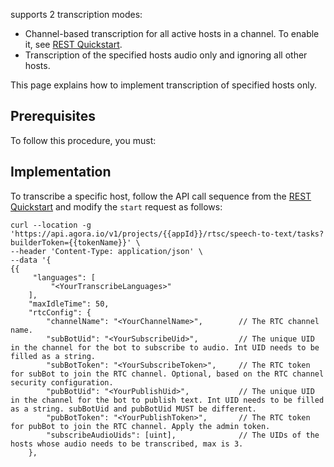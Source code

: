 

<Vpd k="NAME"/> supports 2 transcription modes:

- Channel-based transcription for all active hosts in a channel. To enable it, see [REST Quickstart](../get-started/quickstart).
- Transcription of the specified hosts audio only and ignoring all other hosts.

This page explains how to implement transcription of specified hosts only.

## Prerequisites

To follow this procedure, you must:

<Prerequisites />

## Implementation

To transcribe a specific host, follow the API call sequence from the [REST Quickstart](../get-started/quickstart) and modify the `start` request as follows:

```shell
curl --location -g 'https://api.agora.io/v1/projects/{{appId}}/rtsc/speech-to-text/tasks?builderToken={{tokenName}}' \
--header 'Content-Type: application/json' \
--data '{
{{
     "languages": [
         "<YourTranscribeLanguages>"
    ],
    "maxIdleTime": 50,
    "rtcConfig": {
        "channelName": "<YourChannelName>",        // The RTC channel name.
        "subBotUid": "<YourSubscribeUid>",         // The unique UID in the channel for the bot to subscribe to audio. Int UID needs to be filled as a string.
        "subBotToken": "<YourSubscribeToken>",     // The RTC token for subBot to join the RTC channel. Optional, based on the RTC channel security configuration.
        "pubBotUid": "<YourPublishUid>",           // The unique UID in the channel for the bot to publish text. Int UID needs to be filled as a string. subBotUid and pubBotUid MUST be different.
        "pubBotToken": "<YourPublishToken>",       // The RTC token for pubBot to join the RTC channel. Apply the admin token.
        "subscribeAudioUids": [uint],              // The UIDs of the hosts whose audio needs to be transcribed, max is 3.
    },
```
